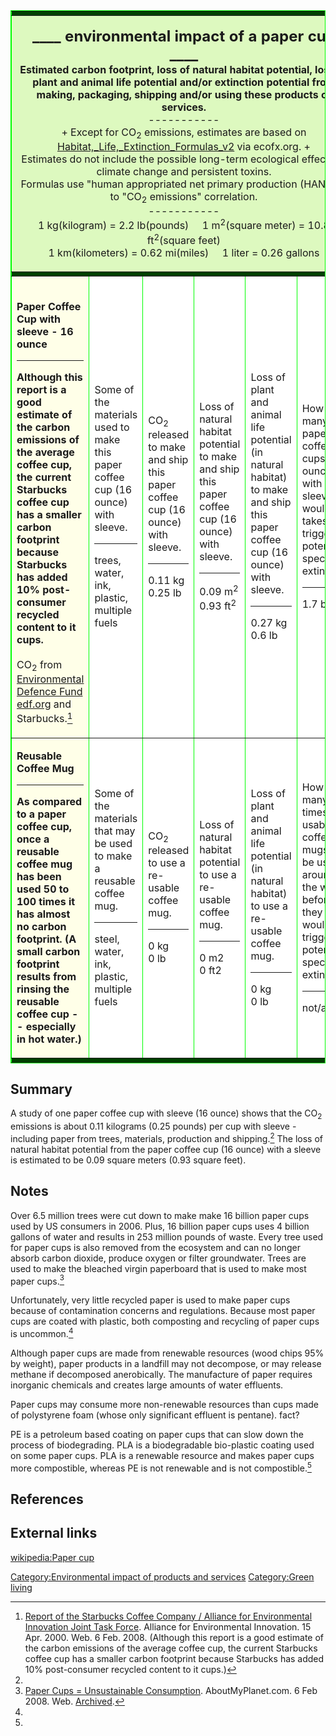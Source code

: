 <table id="matrix" bgcolor="#004000" bordercolor="lime" class="proback" cellpadding="3" cellspacing="2" border="1" width="100%" >
<tr><td colspan="6"></td></tr>
<tr bgcolor="#DDF9BF">
<td colspan="6"><center><font size="+2">'''____ environmental impact of a paper cup ____'''</font><br>
'''Estimated carbon footprint, loss of natural habitat potential, loss of plant and animal life potential and/or extinction potential from making, packaging, shipping and/or using these products or services.'''<br>-----------<br>
+ Except for CO<sub>2</sub> emissions, estimates are based on [http://ecofx.org Habitat,_Life,_Extinction_Formulas_v2] via ecofx.org. +<br>
Estimates do not include the possible long-term ecological effects of climate change and persistent toxins.<br>
Formulas use "human appropriated net primary production (HANPP)" to "CO<sub>2</sub> emissions" correlation.<br>-----------<br>
1 kg(kilogram) = 2.2 lb(pounds) &nbsp; &nbsp; 1 m<sup>2</sup>(square meter) = 10.8 ft<sup>2</sup>(square feet)<br>1&nbsp;km(kilometers) = 0.62 mi(miles) &nbsp; &nbsp; 1 liter = 0.26 gallons</center>
</td></tr>
<tr border="1"><td colspan="6"></td></tr>

<tr bgcolor="white">
	<td bgcolor="#FFFFE8" rowspan="1" alt="Product name." width="17%"><br><b>Paper Coffee Cup with sleeve - 16 ounce<hr>
Although this report is a good estimate of the carbon emissions of the average coffee cup, the current Starbucks coffee cup has a smaller carbon footprint because Starbucks has added 10% post-consumer recycled content to it cups.</b><br><br>CO<sub>2</sub> from [http://www.edf.org/documents/523_starbucks.pdf Environmental Defence Fund edf.org] and Starbucks.<ref name="EDF">[http://www.edf.org/documents/523_starbucks.pdf Report of the Starbucks Coffee Company / Alliance for Environmental Innovation Joint Task Force]. Alliance for Environmental Innovation. 15 Apr. 2000. Web. 6 Feb. 2008. (Although this report is a good estimate of the carbon emissions of the average coffee cup, the current Starbucks coffee cup has a smaller carbon footprint because Starbucks has added 10% post-consumer recycled content to it cups.)</ref></td>
  <td width="17%">Some of the materials used to make this paper coffee cup (16 ounce) with sleeve.<hr>trees, water, ink, plastic, multiple fuels<br><!-- ? kg ? lb --></td>
  <td width="17%">CO<sub>2</sub> released to make and ship this paper coffee cup (16 ounce) with sleeve.<hr>0.11 kg<br>0.25 lb</td>
	<td width="17%">Loss of natural habitat potential to make and ship this paper coffee cup (16 ounce) with sleeve.<hr>0.09 m<sup>2</sup><br>0.93 ft<sup>2</sup></td>
	<td width="17%">Loss of plant and animal life potential (in natural habitat) to make and ship this paper coffee cup (16 ounce) with sleeve.<hr>0.27 kg<br>0.6 lb</td>
	<td width="17%">How many paper coffee cups (16 ounce) with sleeves it would takes to trigger 1 potential specie extinction.<hr>1.7 billion</td>
</tr>

<tr bgcolor="white">
	<td bgcolor="#FFFFE8" rowspan="1" alt="Product name." width="17%"><b>Reusable Coffee Mug<hr>
As compared to a paper coffee cup, once a reusable coffee mug has been used 50 to 100 times it has almost no carbon footprint. (A small carbon footprint results from rinsing the reusable coffee cup -- especially in hot water.)</b><!-- <br><br>CO<sub>2</sub> from . [[#ref1]] --></td>
  <td width="17%">Some of the materials that may be used to make a reusable coffee mug.<hr>steel, water, ink, plastic, multiple fuels<br><!-- ? kg ? lb --></td>
  <td width="17%">CO<sub>2</sub> released to use a re-usable coffee mug.<hr>0 kg<br>0 lb</td>
	<td width="17%">Loss of natural habitat potential to use a re-usable coffee mug.<hr>0 m2<br>0 ft2</td>
	<td width="17%">Loss of plant and animal life potential (in natural habitat) to use a re-usable coffee mug.<hr>0 kg<br>0 lb</td>
	<td width="17%">How many times re-usable coffee mugs may be used around the world before they would trigger 1 potential specie extinction.<hr>not/app</td>
</tr>

<tr border="1" alt="this adds a little spacing"><td colspan="6"></td></tr>
</table>

== Summary ==
A study of one paper coffee cup with sleeve (16 ounce) shows that the CO<sub>2</sub> emissions is about 0.11 kilograms (0.25 pounds) per cup with sleeve - including paper from trees, materials, production and shipping.<ref name="EDF"/> The loss of natural habitat potential from the paper coffee cup (16 ounce) with a sleeve is estimated to be 0.09 square meters (0.93 square feet).<!-- <ref>{{cite web
|title=environmental impact of a paper cup
|url=http://ecofx.org/wiki/index.php?title=Paper_cup 
|publisher=ecofx.org
|accessdate=Feb 6, 2008}}</ref> -->

== Notes ==
Over 6.5 million trees were cut down to make make 16 billion paper cups used by US consumers in 2006. Plus, 16 billion paper cups uses 4 billion gallons of water and results in 253 million pounds of waste. Every tree used for paper cups is also removed from the ecosystem and can no longer absorb carbon dioxide, produce oxygen or filter groundwater. Trees are used to make the bleached virgin paperboard that is used to make most paper cups.<ref name="aboutmyplanet">[http://www.aboutmyplanet.com/environment/paper-unsustainable/ Paper Cups = Unsustainable Consumption]. AboutMyPlanet.com. 6 Feb 2008. Web. [https://web.archive.org/web/20140520055504/http://www.aboutmyplanet.com/environment/paper-unsustainable/ Archived].</ref> 

Unfortunately, very little recycled paper is used to make paper cups because of contamination concerns and regulations. Because most paper cups are coated with plastic, both composting and recycling of paper cups is uncommon.<ref name="aboutmyplanet"/>

Although paper cups are made from renewable resources (wood chips 95% by weight), paper products in a landfill may not decompose, or may release methane if decomposed anerobically. The manufacture of paper requires inorganic chemicals and creates large amounts of water effluents. 

Paper cups may consume more non-renewable resources than cups made of polystyrene foam (whose only significant effluent is pentane). fact?<!-- <ref>{{cite book|title=Management Accounting: The Cornerstone of Business Decisions|author=Don R. Hansen and Maryanne M. Mowen|date=2005|publisher=Thomson South-Western|isbn=0324234848|page=503}}</ref><ref>{{cite book|title=Environmental Life Cycle Assessment of Goods and Services: An Input-output Approach|author=Chris T. Hendrickson, Lester B. Lave, and H. Scott Matthews|date=2006|publisher=Resources for the Future|isbn=1933115238|page=5}}</ref>
A number of cities -- including [[Portland, Oregon]] -- have banned [[Polystyrene#Extruded_polystyrene_foam|XPS foam]] cups in take-out and fast food restaurants.<ref>{{cite news|url=http://www.portlandmercury.com/portland/Content?oid=29552&category=34029|title=The Coming Cup-tastrophe|author= M. William Helfrich &amp; Justin Wescoat Sanders|date=[[2003-08-13]]|work=The Portland Mercury|publisher=}}</ref> -->

PE is a petroleum based coating on paper cups that can slow down the process of biodegrading. PLA is a biodegradable bio-plastic coating used on some paper cups. PLA is a renewable resource and makes paper cups more compostible, whereas PE is not renewable and is not compostible.<ref name="aboutmyplanet"/>

== References ==
<references/>

== External links ==
[[wikipedia:Paper cup]]

[[Category:Environmental impact of products and services]]
[[Category:Green living]]